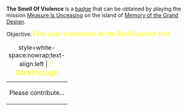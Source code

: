 '''The Smell Of Violence''' is a [[Badges|badge]] that can be obtained by playing the mission [[Measure Is Unceasing]] on the island of [[Memory of the Grand Design]].

Objective: <big style="color:yellow">Free your crewmates at the Rectificarium first.</big>

{| class="mw-collapsible mw-collapsed"
|+ style=white-space:nowrap;text-align:left | <big style="color:yellow">💡 Walkthrough</big>
|-
| Please contribute...
|}